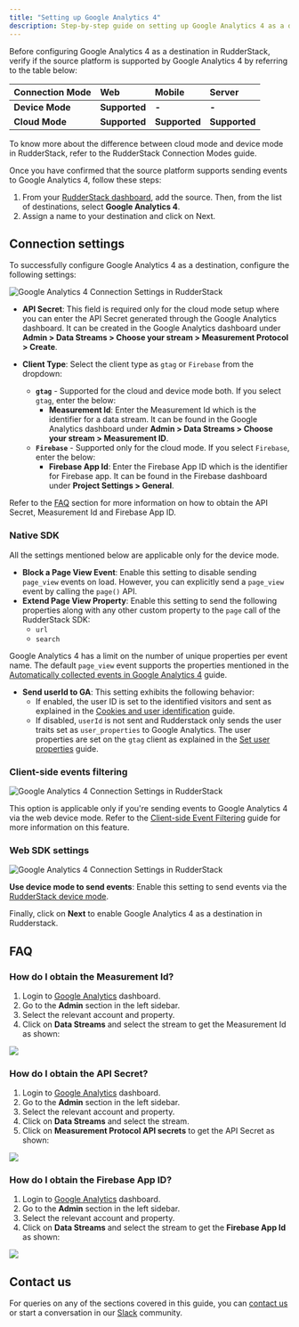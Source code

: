 ```yaml
---
title: "Setting up Google Analytics 4"
description: Step-by-step guide on setting up Google Analytics 4 as a destination in RudderStack.
---
```


Before configuring Google Analytics 4 as a destination in RudderStack, verify if the source platform is supported by Google Analytics 4 by referring to the table below:

| **Connection Mode** | **Web**           | **Mobile** | **Server** |
| :------------------ | :------------ | :----- | :----- |
| **Device Mode**     | **Supported** | **-**  | **-**  |
| **Cloud Mode**      | **Supported** | **Supported**  | **Supported**  |

<div class="infoBlock">
To know more about the difference between cloud mode and device mode in RudderStack, refer to the <Link to="/tmp-destinations/rudderstack-connection-modes/">RudderStack Connection Modes</Link> guide.
</div>

Once you have confirmed that the source platform supports sending events to Google Analytics 4, follow these steps:

1. From your [RudderStack dashboard](https://app.rudderstack.com/), add the source. Then, from the list of destinations, select **Google Analytics 4**.
2. Assign a name to your destination and click on Next.

## Connection settings

To successfully configure Google Analytics 4 as a destination, configure the following settings:

<img src="../../../assets/event-stream-destinations/google-analytics-4-connection-settings.png" alt="Google Analytics 4 Connection Settings in RudderStack" />

- **API Secret**: This field is required only for the cloud mode setup where you can enter the API Secret generated through the Google Analytics dashboard. It can be created in the Google Analytics dashboard under **Admin > Data Streams > Choose your stream > Measurement Protocol > Create**.

- **Client Type**: Select the client type as `gtag` or `Firebase` from the dropdown:
  - **`gtag`** - Supported for the cloud and device mode both. If you select `gtag`, enter the below:
    - **Measurement Id**: Enter the Measurement Id which is the identifier for a data stream. It can be found in the Google Analytics dashboard under **Admin > Data Streams > Choose your stream > Measurement ID**.
  - **`Firebase`** - Supported only for the cloud mode. If you select `Firebase`, enter the below:
    - **Firebase App Id**: Enter the Firebase App ID which is the identifier for Firebase app. It can be found in the Firebase dashboard under **Project Settings > General**.
 
<div class="infoBlock">
  
Refer to the <a href="#faq">FAQ</a> section for more information on how to obtain the API Secret, Measurement Id and Firebase App ID.
</div>

### Native SDK

<div class="infoBlock">

All the settings mentioned below are applicable only for the device mode.
</div>

- **Block a Page View Event**: Enable this setting to disable sending `page_view` events on load. However, you can explicitly send a `page_view` event by calling the `page()` API.
- **Extend Page View Property**: Enable this setting to send the following properties along with any other custom property to the `page` call of the RudderStack SDK:
    - `url`
    - `search`
 
<div class="infoBlock">

Google Analytics 4 has a limit on the number of unique properties per event name. The default <code class="inline-code">page_view</code> event supports the properties mentioned in the <a href="https://support.google.com/analytics/answer/9234069?hl=en&ref_topic=6317484">Automatically collected events in Google Analytics 4</a> guide.
</div>

  
- **Send userId to GA**: This setting exhibits the following behavior:
    - If enabled, the user ID is set to the identified visitors and sent as explained in the [Cookies and user identification](https://developers.google.com/tag-platform/devguides/cookies#set_user_id) guide.
    - If disabled, `userId` is not sent and Rudderstack only sends the user traits set as `user_properties` to Google Analytics. The user properties are set on the `gtag` client as explained in the [Set user properties](https://developers.google.com/analytics/devguides/collection/ga4/user-properties?technology=websites) guide.

### Client-side events filtering

<img src="../../../assets/event-stream-destinations/google-analytics-4-connection-settings2.png" alt="Google Analytics 4 Connection Settings in RudderStack" />

This option is applicable only if you're sending events to Google Analytics 4 via the web device mode. Refer to the <a href="https://www.rudderstack.com/docs/stream-sources/rudderstack-sdk-integration-guides/event-filtering/">Client-side Event Filtering</a> guide for more information on this feature.

### Web SDK settings

<img src="../../../assets/event-stream-destinations/google-analytics-4-connection-settings3.png" alt="Google Analytics 4 Connection Settings in RudderStack" />

**Use device mode to send events**: Enable this setting to send events via the [RudderStack device mode](https://www.rudderstack.com/docs/rudderstack-cloud/rudderstack-connection-modes/#device-mode).

Finally, click on **Next** to enable Google Analytics 4 as a destination in Rudderstack.

## FAQ

### How do I obtain the Measurement Id?

1. Login to [Google Analytics](https://analytics.google.com/analytics/web/) dashboard.
2. Go to the **Admin** section in the left sidebar.
3. Select the relevant account and property.
4. Click on **Data Streams** and select the stream to get the Measurement Id as shown:

<img src="../../../assets/event-stream-destinations/measurement-id.png" />

### How do I obtain the API Secret?

1. Login to [Google Analytics](https://analytics.google.com/analytics/web/) dashboard.
2. Go to the **Admin** section in the left sidebar.
3. Select the relevant account and property.
4. Click on **Data Streams** and select the stream.
5. Click on **Measurement Protocol API secrets** to get the API Secret as shown:

<img src="../../../assets/event-stream-destinations/api-secret.png" />

### How do I obtain the Firebase App ID?

1. Login to [Google Analytics](https://analytics.google.com/analytics/web/) dashboard.
2. Go to the **Admin** section in the left sidebar.
3. Select the relevant account and property.
4. Click on **Data Streams** and select the stream to get the **Firebase App Id** as shown:
<img src="../../../assets/event-stream-destinations/firebase-app-id.png" />

## Contact us

For queries on any of the sections covered in this guide, you can [contact us](mailto:%20docs@rudderstack.com) or start a conversation in our [Slack](https://rudderstack.com/join-rudderstack-slack-community) community.
